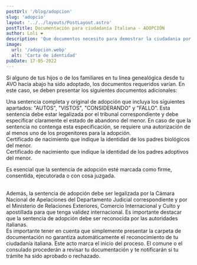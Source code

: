 ```yaml
---
postUrl: '/blog/adopcion'
slug: 'adopcio'
layout: '../../layouts/PostLayout.astro'
postTitle: Documentación para ciudadanía Italiana - ADOPCIÓN
author: Loli ❤️
description: 'Que documentos necesito para demostrar la ciudadania por adopción'
image:
  url: '/adopcion.webp'
  alt: 'Carta de identidad'
pubDate: 17-05-2022
---
```



<BlogTitle text="Ciudadanía por adopción" />

Si alguno de tus hijos o de los familiares en tu línea genealógica desde tu AVO hacia abajo ha sido adoptado, los documentos requeridos varían. En este caso, se deben presentar los siguientes documentos adicionales:

<div class="my-2 flex items-center">
	<Dot /> Una sentencia completa y original de adopción que incluya los siguientes apartados:
	"AUTOS", "VISTOS", "CONSIDERANDO" y "FALLO". Esta sentencia debe estar legalizada por el tribunal
	correspondiente y debe especificar claramente el estado de abandono del menor. En caso de que la
	sentencia no contenga esta especificación, se requiere una autorización de al menos uno de los
	progenitores para la adopción.
</div>
<div class="my-2 flex items-center">
	<Dot />
	Certificado de nacimiento que indique la identidad de los padres biológicos del menor.
</div>
<div class="my-2 flex items-center">
	<Dot />
	Certificado de nacimiento que indique la identidad de los padres adoptivos del menor.
</div>

Es esencial que la sentencia de adopción esté marcada como firme, consentida, ejecutorada o con cosa juzgada.

<br />
Además, la sentencia de adopción debe ser legalizada por la Cámara Nacional de Apelaciones del Departamento
Judicial correspondiente y por el Ministerio de Relaciones Exteriores, Comercio Internacional y Culto
y apostillada para que tenga validez internacional. Es importante destacar que la sentencia de adopción
debe ser reconocida por las autoridades italianas.

<br />
Es importante tener en cuenta que simplemente presentar la carpeta de documentación no garantiza automáticamente
el reconocimiento de tu ciudadanía italiana. Este acto marca el inicio del proceso. El comune o el consulado
procederán a revisar tu documentación y te notificarán si tu trámite ha sido aprobado o rechazado.
